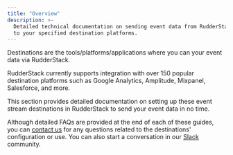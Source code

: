 ```yaml
---
title: "Overview"
description: >-
  Detailed technical documentation on sending event data from RudderStack
  to your specified destination platforms.
---
```


Destinations are the tools/platforms/applications where you can your event data via RudderStack.

RudderStack currently supports integration with over 150 popular destination platforms such as Google Analytics, Amplitude, Mixpanel, Salesforce, and more.

This section provides detailed documentation on setting up these event stream destinations in RudderStack to send your event data in no time.

<div class="successBlock">
Although detailed FAQs are provided at the end of each of these guides, you can <a href="mailto:%20contact@rudderstack.com">contact us</a> for any questions related to the destinations' configuration or use. You can also start a conversation in our <a href="https://rudderstack.com/join-rudderstack-slack-community">Slack</a> community.
</div>
